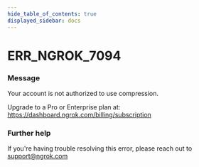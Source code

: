```yaml
---
hide_table_of_contents: true
displayed_sidebar: docs
---
```



# ERR_NGROK_7094

### Message

Your account is not authorized to use compression.

Upgrade to a Pro or Enterprise plan at: https://dashboard.ngrok.com/billing/subscription

<ErrorDetails error="err_ngrok_7094" />

### Further help

If you're having trouble resolving this error, please reach out to [support@ngrok.com](mailto:support@ngrok.com?subject=Help%20with%20ERR_NGROK_7094)
